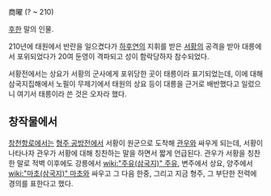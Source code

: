 商曜
(? ~ 210)

[[후한]] 말의 인물.

210년에 태원에서 반란을 일으켰다가 [[하후연]]의 지휘를 받은 [[서황]]의 공격을 받아 대릉에서 포위되었다가 20여 둔영이 격파되고 성이 함락당하자 참수되었다.

서황전에서는 상요가 서황의 군사에게 포위당한 곳이 태릉이라 표기되었는데, 이에 대해 삼국지집해에서 노필이 무제기에서 태원의 상요 등이 대릉을 근거로 배반했다고 일렀으니 여기서 태릉이라 쓴 것은 오자라 했다.

== 창작물에서 ==
[[창천항로]]에서는 [[형주 공방전]]에서 서황이 원군으로 도착해 [[관우]]와 싸우게 되는데, 서황이 나타나자 관우가 서황에 대해 칭찬하는 말을 하면서 짧게 언급된다. 관우가 서황을 칭찬한 말로 적벽 이후에도 강릉에서 [[wiki:"주유(삼국지)" 주유]], 변주에서 상요, 양주에서 [[wiki:"마초(삼국지)" 마초]]와 싸우고 그 다음 한중, 그리고 지금 형주, 그 부단한 전력에 경의를 표한다고 했다.

